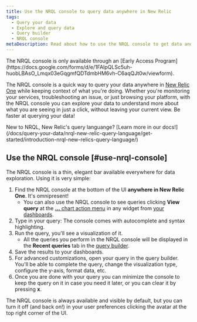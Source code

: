 ```yaml
---
title: Use the NRQL console to query data anywhere in New Relic
tags:
  - Query your data
  - Explore and query data
  - Query builder
  - NRQL console
metaDescription: Read about how to use the NRQL console to get data and build charts.
---
```


<Callout variant="important">
  The NRQL console is only available through an [Early Access Program](https://docs.google.com/forms/d/e/1FAIpQLSc5uh-huobLBAsO_Lmqx03eGqgmfQDTdmbHM6vh-C6aqQJt0w/viewform).
</Callout>

The NRQL console is a quick way to query your data anywhere in [New Relic One](https://one.newrelic.com/) while keeping context of what you're doing. Whether you're monitoring your services, troubleshooting an issue, or just browsing your platform, with the NRQL console you can explore your data to understand more about what you are seeing in just a click, without leaving your current view. Be faster at querying your data!

<Callout variant="tip">
  New to NRQL, New Relic's query languange? [Learn more in our docs!](/docs/query-your-data/nrql-new-relic-query-language/get-started/introduction-nrql-new-relics-query-language/)
</Callout>

## Use the NRQL console [#use-nrql-console]

The NRQL console is a thin, elegant bar available everywhere for data exploration. Using it is very simple:

1. Find the NRQL console at the bottom of the UI **anywhere in New Relic One**. It's omnipresent!
   * You can also use the NRQL console to see queries clicking **View query** at the [**...** chart action menu](/docs/query-your-data/explore-query-data/dashboards/manage-your-dashboard/#dash-manage-charts) in any widget from [your dashboards](/docs/query-your-data/explore-query-data/dashboards/introduction-dashboards/).
2. Type in your query: The console comes with autocomplete and syntax highlighting.
3. Run the query, you'll see a visualization of it.
   * All the queries you perform in the NRQL console will be displayed in the **Recent queries** tab in the [query builder](/docs/query-your-data/explore-query-data/query-builder/introduction-query-builder/).
4. Save the results to your dashboards.
5. For advanced customizations, open your query in the query builder. You'll be able to complete the query, change the visualization type, configure the y-axis, format data, etc.
6. Once you are done with your query you can minimize the console to keep the query on it in case you need it later, or you can clear it by pressing **x**.

<Callout variant="tip">
  The NRQL console is always available and visible by default, but you can turn it off (and back on!) in your user preferences clicking the avatar at the top right corner of the UI.
</Callout>
